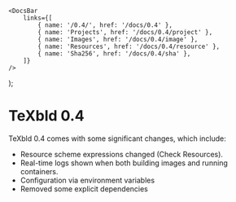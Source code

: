 	<DocsBar
		links={[
			{ name: '/0.4/', href: '/docs/0.4' },
			{ name: 'Projects', href: '/docs/0.4/project' },
			{ name: 'Images', href: '/docs/0.4/image' },
			{ name: 'Resources', href: '/docs/0.4/resource' },
			{ name: 'Sha256', href: '/docs/0.4/sha' },
		]}
	/>
);

<Docs />

# TeXbld 0.4

TeXbld 0.4 comes with some significant changes, which include:

- Resource scheme expressions changed (Check <Link href="/docs/0.4/resource">Resources</Link>).
- Real-time logs shown when both building images and running containers.
- Configuration via environment variables
- Removed some explicit dependencies